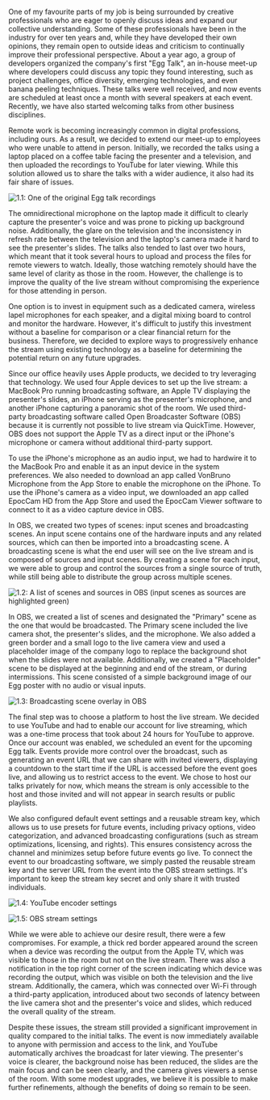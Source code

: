 
One of my favourite parts of my job is being surrounded by creative professionals who are eager to openly discuss ideas and expand our collective understanding. Some of these professionals have been in the industry for over ten years and, while they have developed their own opinions, they remain open to outside ideas and criticism to continually improve their professional perspective. About a year ago, a group of developers organized the company's first "Egg Talk", an in-house meet-up where developers could discuss any topic they found interesting, such as project challenges, office diversity, emerging technologies, and even banana peeling techniques. These talks were well received, and now events are scheduled at least once a month with several speakers at each event. Recently, we have also started welcoming talks from other business disciplines.


Remote work is becoming increasingly common in digital professions, including ours. As a result, we decided to extend our meet-up to employees who were unable to attend in person. Initially, we recorded the talks using a laptop placed on a coffee table facing the presenter and a television, and then uploaded the recordings to YouTube for later viewing. While this solution allowed us to share the talks with a wider audience, it also had its fair share of issues.


![1.1: One of the original Egg talk recordings](https://i.imgur.com/6MhtDD7.jpg)


The omnidirectional microphone on the laptop made it difficult to clearly capture the presenter's voice and was prone to picking up background noise. Additionally, the glare on the television and the inconsistency in refresh rate between the television and the laptop's camera made it hard to see the presenter's slides. The talks also tended to last over two hours, which meant that it took several hours to upload and process the files for remote viewers to watch. Ideally, those watching remotely should have the same level of clarity as those in the room. However, the challenge is to improve the quality of the live stream without compromising the experience for those attending in person.


One option is to invest in equipment such as a dedicated camera, wireless lapel microphones for each speaker, and a digital mixing board to control and monitor the hardware. However, it's difficult to justify this investment without a baseline for comparison or a clear financial return for the business. Therefore, we decided to explore ways to progressively enhance the stream using existing technology as a baseline for determining the potential return on any future upgrades.


Since our office heavily uses Apple products, we decided to try leveraging that technology. We used four Apple devices to set up the live stream: a MacBook Pro running broadcasting software, an Apple TV displaying the presenter's slides, an iPhone serving as the presenter's microphone, and another iPhone capturing a panoramic shot of the room. We used third-party broadcasting software called Open Broadcaster Software (OBS) because it is currently not possible to live stream via QuickTime. However, OBS does not support the Apple TV as a direct input or the iPhone's microphone or camera without additional third-party support. 


To use the iPhone's microphone as an audio input, we had to hardwire it to the MacBook Pro and enable it as an input device in the system preferences. We also needed to download an app called VonBruno Microphone from the App Store to enable the microphone on the iPhone. To use the iPhone's camera as a video input, we downloaded an app called EpocCam HD from the App Store and used the EpocCam Viewer software to connect to it as a video capture device in OBS.


In OBS, we created two types of scenes: input scenes and broadcasting scenes. An input scene contains one of the hardware inputs and any related sources, which can then be imported into a broadcasting scene. A broadcasting scene is what the end user will see on the live stream and is composed of sources and input scenes. By creating a scene for each input, we were able to group and control the sources from a single source of truth, while still being able to distribute the group across multiple scenes.


![1.2: A list of scenes and sources in OBS (input scenes as sources are highlighted green)](https://i.imgur.com/oUCr7yw.jpg)


In OBS, we created a list of scenes and designated the "Primary" scene as the one that would be broadcasted. The Primary scene included the live camera shot, the presenter's slides, and the microphone. We also added a green border and a small logo to the live camera view and used a placeholder image of the company logo to replace the background shot when the slides were not available. Additionally, we created a "Placeholder" scene to be displayed at the beginning and end of the stream, or during intermissions. This scene consisted of a simple background image of our Egg poster with no audio or visual inputs.


![1.3: Broadcasting scene overlay in OBS](https://i.imgur.com/E41JTDl.jpg)


The final step was to choose a platform to host the live stream. We decided to use YouTube and had to enable our account for live streaming, which was a one-time process that took about 24 hours for YouTube to approve. Once our account was enabled, we scheduled an event for the upcoming Egg talk. Events provide more control over the broadcast, such as generating an event URL that we can share with invited viewers, displaying a countdown to the start time if the URL is accessed before the event goes live, and allowing us to restrict access to the event. We chose to host our talks privately for now, which means the stream is only accessible to the host and those invited and will not appear in search results or public playlists. 


We also configured default event settings and a reusable stream key, which allows us to use presets for future events, including privacy options, video categorization, and advanced broadcasting configurations (such as stream optimizations, licensing, and rights). This ensures consistency across the channel and minimizes setup before future events go live. To connect the event to our broadcasting software, we simply pasted the reusable stream key and the server URL from the event into the OBS stream settings. It's important to keep the stream key secret and only share it with trusted individuals.


![1.4: YouTube encoder settings](https://i.imgur.com/qar9gqx.jpg)


![1.5: OBS stream settings](https://i.imgur.com/Dc14Jt0.jpg)


While we were able to achieve our desire result, there were a few compromises. For example, a thick red border appeared around the screen when a device was recording the output from the Apple TV, which was visible to those in the room but not on the live stream. There was also a notification in the top right corner of the screen indicating which device was recording the output, which was visible on both the television and the live stream. Additionally, the camera, which was connected over Wi-Fi through a third-party application, introduced about two seconds of latency between the live camera shot and the presenter's voice and slides, which reduced the overall quality of the stream.


Despite these issues, the stream still provided a significant improvement in quality compared to the initial talks. The event is now immediately available to anyone with permission and access to the link, and YouTube automatically archives the broadcast for later viewing. The presenter's voice is clearer, the background noise has been reduced, the slides are the main focus and can be seen clearly, and the camera gives viewers a sense of the room. With some modest upgrades, we believe it is possible to make further refinements, although the benefits of doing so remain to be seen.

